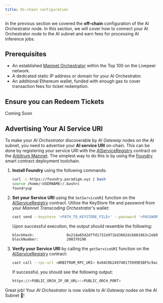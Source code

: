 ```yaml
---
title: On-chain configuration
---
```


In the previous section we covered the **off-chain** configuration of the AI Orchestrator node. In this section, we will cover how to connect your AI Orchestrator node to the AI subnet and earn fees for processing AI inference jobs.

## Prerequisites

- An established [Mainnet Orchestrator](/orchestrators/guides/get-started) within the Top 100 on the Livepeer network.
- A dedicated static IP address or domain for your AI Orchestrator.
- An additional Ethereum wallet, funded with enough gas to cover transaction fees for ticket redemption.

## Ensure you can Redeem Tickets

<Info>Coming Soon</Info>

## Advertising Your AI Service URI

To make your *AI Orchestrator* discoverable by *AI Gateway* nodes on the AI subnet, you need to advertise your **AI service URI** on-chain. This can be done by registering your service URI with the [AIServiceRegistry](https://arbiscan.io/address/0x04C0b249740175999E5BF5c9ac1dA92431EF34C5#code) contract on the [Arbitrum Mainnet](https://arbitrum.io). The simplest way to do this is by using the [Foundry](https://book.getfoundry.sh/getting-started/installation) smart contract deployment toolchain.

1. **Install Foundry** using the following commands:

    ```bash
    curl -L https://foundry.paradigm.xyz | bash
    source /home/<USERNAME>/.bashrc
    foundryup
    ```

2. **Set your Service URI** using the `SetServiceURI` function on the [AIServiceRegistry](https://arbiscan.io/address/0x04C0b249740175999E5BF5c9ac1dA92431EF34C5) contract. Utilize the KeyStore file and password from your *Mainnet Transcoding Orchestrator*'s wallet:

    ```bash
    cast send --keystore '<PATH_TO_KEYSTORE_FILE>' --password '<PASSWORD>' --rpc-url <ARBITRUM_RPC_URI> 0x04C0b249740175999E5BF5c9ac1dA92431EF34C5 "setServiceURI(string)" https://<PUBLIC_ORCH_IP_OR_URL>:<PUBLIC_ORCH_PORT>
    ```

    Upon successful execution, the output should resemble the following:

    ```bash
    blockHash:               0x214a65d2dffd1732e971bd3662dcb681663c2eb0c95a33c8918bab0a44e2d3ed
    blockNumber:             200370198
    ```

3. **Verify your Service URI** by calling the `getServiceURI` function on the [AIServiceRegistry](https://arbiscan.io/address/0x5d31637eb0f442376053d5dea2347f663c4019dc) contract:

    ```bash
    cast call --rpc-url <ARBITRUM_RPC_URI> 0x04C0b249740175999E5BF5c9ac1dA92431EF34C5 "getServiceURI(address)" <PUBLIC_WALLET_KEY> | xxd -r -p
    ```

    If successful, you should see the following output:

    ```bash
    https://<PUBLIC_ORCH_IP_OR_URL>:<PUBLIC_ORCH_PORT>
    ```

Great job! Your _AI Orchestrator_ is now visible to _AI Gateway_ nodes on the AI Subnet 🚀!
